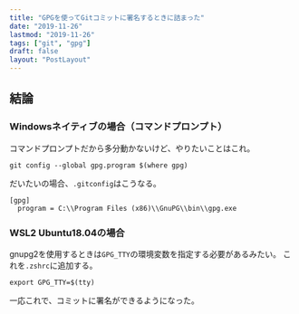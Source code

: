 ```yaml
---
title: "GPGを使ってGitコミットに署名するときに詰まった"
date: "2019-11-26"
lastmod: "2019-11-26"
tags: ["git", "gpg"]
draft: false
layout: "PostLayout"
---
```


## 結論

### Windowsネイティブの場合（コマンドプロンプト）

コマンドプロンプトだから多分動かないけど、やりたいことはこれ。

```shell
git config --global gpg.program $(where gpg)
```

だいたいの場合、`.gitconfig`はこうなる。

```
[gpg]
  program = C:\\Program Files (x86)\\GnuPG\\bin\\gpg.exe
```

### WSL2 Ubuntu18.04の場合

gnupg2を使用するときは`GPG_TTY`の環境変数を指定する必要があるみたい。
これを`.zshrc`に追加する。

```shell
export GPG_TTY=$(tty)
```

一応これで、コミットに署名ができるようになった。
